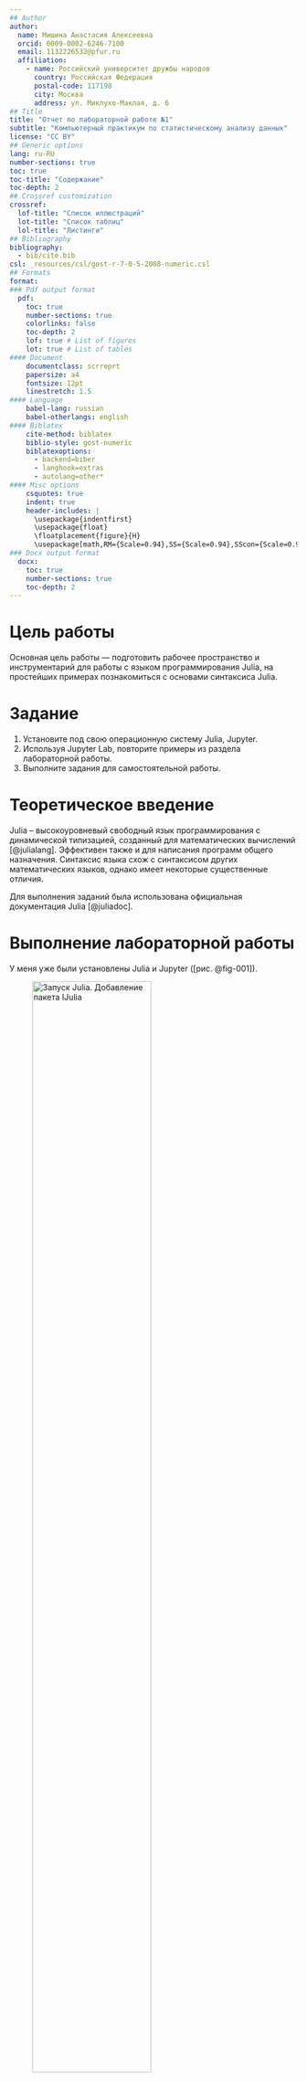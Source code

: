 ```yaml
---
## Author
author:
  name: Мишина Анастасия Алексеевна
  orcid: 0009-0002-6246-7100
  email: 1132226532@pfur.ru
  affiliation:
    - name: Российский университет дружбы народов
      country: Российская Федерация
      postal-code: 117198
      city: Москва
      address: ул. Миклухо-Маклая, д. 6
## Title
title: "Отчет по лабораторной работе №1"
subtitle: "Компьютерный практикум по статистическому анализу данных"
license: "CC BY"
## Generic options
lang: ru-RU
number-sections: true
toc: true
toc-title: "Содержание"
toc-depth: 2
## Crossref customization
crossref:
  lof-title: "Список иллюстраций"
  lot-title: "Список таблиц"
  lol-title: "Листинги"
## Bibliography
bibliography:
  - bib/cite.bib
csl: _resources/csl/gost-r-7-0-5-2008-numeric.csl
## Formats
format:
### Pdf output format
  pdf:
    toc: true
    number-sections: true
    colorlinks: false
    toc-depth: 2
    lof: true # List of figures
    lot: true # List of tables
#### Document
    documentclass: scrreprt
    papersize: a4
    fontsize: 12pt
    linestretch: 1.5
#### Language
    babel-lang: russian
    babel-otherlangs: english
#### Biblatex
    cite-method: biblatex
    biblio-style: gost-numeric
    biblatexoptions:
      - backend=biber
      - langhook=extras
      - autolang=other*
#### Misc options
    csquotes: true
    indent: true
    header-includes: |
      \usepackage{indentfirst}
      \usepackage{float}
      \floatplacement{figure}{H}
      \usepackage[math,RM={Scale=0.94},SS={Scale=0.94},SScon={Scale=0.94},TT={Scale=MatchLowercase,FakeStretch=0.9},DefaultFeatures={Ligatures=Common}]{plex-otf}
### Docx output format
  docx:
    toc: true
    number-sections: true
    toc-depth: 2
---
```


# Цель работы

Основная цель работы — подготовить рабочее пространство и инструментарий для работы с языком программирования Julia, на простейших примерах познакомиться с основами синтаксиса Julia.

# Задание

1. Установите под свою операционную систему Julia, Jupyter.
2. Используя Jupyter Lab, повторите примеры из раздела лабораторной работы.
3. Выполните задания для самостоятельной работы.

# Теоретическое введение

Julia -- высокоуровневый свободный язык программирования с динамической типизацией, созданный для математических вычислений [@julialang]. Эффективен также и для написания программ общего назначения. Синтаксис языка схож с синтаксисом других математических языков, однако имеет некоторые существенные отличия.

Для выполнения заданий была использована официальная документация Julia [@juliadoc].

# Выполнение лабораторной работы

У меня уже были установлены Julia и Jupyter ([рис. @fig-001]).

![Запуск Julia. Добавление пакета IJulia](image/1.png){#fig-001 width=70%}

Теперь повторим простейшие примеры для знакомства с синтаксисом Julia ([рис. @fig-002]), ([рис. @fig-003]), ([рис. @fig-004]).

![Выполнение примеров из лабораторной](image/2.png){#fig-002 width=70%}

![Выполнение примеров из лабораторной](image/3.png){#fig-003 width=70%}

![Выполнение примеров из лабораторной](image/4.png){#fig-004 width=70%}

Теперь перейдем к выполнению заданий.

**Задание №1**

Изучим документацию по основным функциям Julia для чтения / записи / вывода информации на экран: read(), readline(), readlines(), readdlm(), print(), println(), show(), write(). Приведем свои примеры их использования, поясняя особенности их применения.

Для того, чтобы ознакомиться с документацией достаточно поставить знак `?` перед интересующей функцией. Например, `?print`.

Создадим файл hello.txt со следующим содержимым:

```
Hello
Nastya
it
is
world!
```

Создадим текстовый файл с любым содержанием в папке, где мы работаем. Откроем его на чтение и прочитаем с помощью команды `read()`. Текст вывелся в одну строку с разделителями `\r\n`. Также прочитаем текст используя функцию `readline()` - выведется только первая строка. Чтобы прочитать все строки в файле используем команду `readlines()` ([рис. @fig-005]).

![Чтение файла](image/5.png){#fig-005 width=70%}

Далее посмотрим, как работает команда `println()`, `print()` и `show()` ([рис. @fig-006]), ([рис. @fig-007]).

![Вывод на печать](image/6.png){#fig-006 width=70%}

![Вывод на печать](image/7.png){#fig-007 width=70%}

Посмотрим на работу функции `write()` ([рис. @fig-008]).

![Команда записи](image/8.png){#fig-008 width=70%}

**Задание №2**

Изучим документацию по функции parse() ([рис. @fig-009]). Приведем свои примеры её использования, поясняя особенности её применения ([рис. @fig-010]).

![Документация по функции parse()](image/9.png){#fig-009 width=70%}

![Примеры использования функции parse()](image/10.png){#fig-010 width=70%}

**Задание №3**

Изучим синтаксис Julia для базовых математических операций с разным типом переменных: сложение, вычитание, умножение, деление, возведение в степень, извлечение корня, сравнение, логические операции. Приведем примеры с пояснениями по особенностям их применения ([рис. @fig-011]), ([рис. @fig-012]).

![Примеры базовых математических операций](image/11.png){#fig-011 width=70%}

![Примеры базовых математических операций](image/12.png){#fig-012 width=70%}

**Задание №4**

Приведем несколько примеров с пояснениями с операциями над матрицами и векторами: сложение, вычитание, скалярное произведение, транспонирование, умножение на скаляр ([рис. @fig-013]), ([рис. @fig-014]).

![примеры операций над матрицами](image/13.png){#fig-013 width=70%}

![примеры операций над векторами](image/14.png){#fig-014 width=70%}

# Выводы

В результате выполнения данной лабораторной работы я подготовила рабочее пространство и инструментарий для работы с языком программирования Julia, на простейших примерах познакомилась с основами синтаксиса Julia.

# Список литературы{.unnumbered}

::: {#refs}
:::
